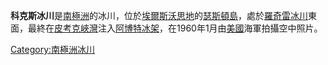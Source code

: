 {{Coord|72|12|S|101|2|W|source:GNIS|display=title}}

'''科克斯冰川'''是[[南極洲|南極洲]]的冰川，位於[[埃爾斯沃思地|埃爾斯沃思地]]的[[瑟斯頓島|瑟斯頓島]]，處於[[羅奇雷冰川|羅奇雷冰川]]東面，最終在[[皮考克峽灣|皮考克峽灣]]注入[[阿博特冰架|阿博特冰架]]，在1960年1月由[[美國|美國]]海軍拍攝空中照片。

{{Antarctica-geo-stub}}
[[Category:南極洲冰川|Category:南極洲冰川]]